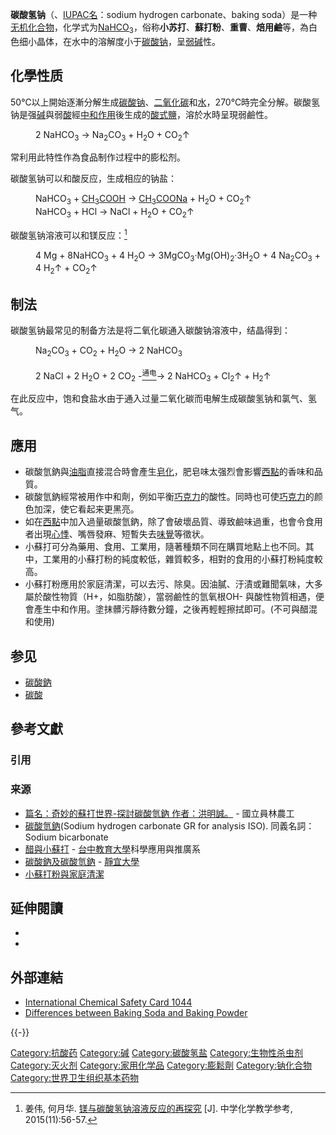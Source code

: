 {{distinguish|碳酸钠|过碳酸钠}}
{{Chembox
| Name = 碳酸氢鈉
| Watchedfields = changed
| verifiedrevid = 476996774
| ImageFile2 = Sodium bicarbonate.jpg
| ImageName2 = Sample of sodium bicarbonate
| ImageFile = SodiumBicarbonate.png
| ImageSize = 121
| ImageFileL1 = Sodium-3D.png
| ImageNameL1 = Ball and stick model of a sodium cation
| ImageFileR1 = Bicarbonate-ion-3D-balls.png
| ImageNameR1 = Ball and stick model of a bicarbonate anion
| IUPACName = Sodium hydrogen carbonate
| OtherNames = 小苏打、苏打粉、梳打粉、重碳酸钠、酸式碳酸钠、焙烧苏打、重曹、強皂（閩南語）、soda、重碱
| NameEn = Sodium bicarbonate<BR>Sodium hydrogen carbonate
| Section1 = {{Chembox Identifiers
| CASNo = 144-55-8
| CASNo_Ref = {{cascite|correct|CAS}}
|  RTECS  =  VZ0950000
 |  IUPHAR_ligand  =  4507
 |  PubChem  =  516892
 |  ChemSpiderID  =  8609
 |  ChemSpiderID_Ref  = {{chemspidercite|correct|chemspider}}|  UNII  =  8MDF5V39QO
 |  UNII_Ref  = {{fdacite|correct|FDA}}|  EINECS  =  205-633-8
 |  DrugBank_Ref  = {{drugbankcite|correct|drugbank}}|  DrugBank  =  DB01390
 |  KEGG_Ref  = {{keggcite|correct|kegg}}|  KEGG  =  C12603
 |  MeSHName  =  Sodium+bicarbonate
 |  ChEBI_Ref  = {{ebicite|correct|EBI}}|  ChEBI  =  32139
 |  ChEMBL  =  1353
 |  ChEMBL_Ref  = {{ebicite|correct|EBI}}|  Beilstein  =  4153970
 |  SMILES  =  [Na+].OC([O-])=O
 |  StdInChI  =  1S/CH2O3.Na/c2-1(3)4;/h(H2,2,3,4);/q;+1/p-1
 |  StdInChI_Ref  = {{stdinchicite|correct|chemspider}}|  InChI  =  1/CH2O3.Na/c2-1(3)4;/h(H2,2,3,4);/q;+1/p-1
 |  StdInChIKey  =  UIIMBOGNXHQVGW-UHFFFAOYSA-M
 |  StdInChIKey_Ref  = {{stdinchicite|correct|chemspider}}|  InChIKey  =  UIIMBOGNXHQVGW-REWHXWOFAQ
}}
| Section2 = {{Chembox Properties
| Formula = NaHCO<sub>3</sub>
| MolarMass = 84.007
| Appearance = 白色晶体
| Density = 2.159 g/cm<sup>3</sup> (固)
| Solubility = 69 g/L (0 °C)<br />
96 g/L (20 °C)<br />
165 g/L (60 °C) <br />
236 g/L (100 °C)
| MeltingPt =270℃ ( 脫水50℃<ref name=gw>{{Greenwood&Earnshaw2nd}}</ref>{{rp|89}} )
| boilingPt =851℃
| RefractIndex = nα = 1.377 nβ = 1.501 nγ = 1.583
  }}
| Section7 = {{Chembox Hazards
| ExternalMSDS = [http://www.solvaychemicals.us/static/wma/pdf/6/7/5/9/SODBICARB.pdf External MSDS]。| MainHazards = 对呼吸系统具刺激性
| NFPA-H = 1
| NFPA-F =
| NFPA-R = 1
| FlashPt = 不可燃
| RPhrases =
| SPhrases =
  }}
| Section8 = {{Chembox Related
| OtherAnions = [[碳酸钠|碳酸钠]]、[[氯化鈉|氯化鈉]]、[[氫氧化鈉|氫氧化鈉]] 
| OtherCations = [[碳酸氢钾|碳酸氢钾]]、[[碳酸氢锂|碳酸氢锂]]、[[碳酸氫鈣|碳酸氫鈣]] 
| OtherCpds = [[硫酸氢钠|硫酸氢钠]]、[[磷酸一氢钠|磷酸一氢钠]]
  }}
}}

'''碳酸氢钠'''（{{lang-en|sodium bicarbonate}}、[[IUPAC命名法|IUPAC名]]：sodium hydrogen carbonate、baking soda）是一种[[无机化合物|无机化合物]]，化学式为[[钠|Na]][[氢|H]][[碳酸根|CO<sub>3</sub>]]，俗称'''小苏打'''、'''蘇打粉'''、'''重曹'''、'''焙用鹼'''等，為白色细小晶体，在水中的溶解度小于[[碳酸钠|碳酸钠]]，呈[[弱碱|弱碱]]性。

==化學性质==

50℃以上開始逐漸分解生成[[碳酸钠|碳酸钠]]、[[二氧化碳|二氧化碳]]和[[水|水]]，270℃時完全分解。碳酸氢钠是强[[碱|碱]]與弱[[酸|酸]]經[[中和作用|中和作用]]後生成的[[酸式鹽|酸式鹽]]，溶於水時呈現弱鹼性。

: 2 NaHCO<sub>3</sub> → Na<sub>2</sub>CO<sub>3</sub> + H<sub>2</sub>O + CO<sub>2</sub>↑

常利用此特性作為食品制作过程中的膨松剂。

碳酸氢钠可以和酸反应，生成相应的钠盐：
: NaHCO<sub>3</sub> + [[乙酸|CH<sub>3</sub>COOH]] → [[乙酸钠|CH<sub>3</sub>COONa]] + H<sub>2</sub>O + CO<sub>2</sub>↑
: NaHCO<sub>3</sub> + HCl → NaCl + H<sub>2</sub>O + CO<sub>2</sub>↑

碳酸氢钠溶液可以和镁反应：<ref>姜伟, 何月华. [https://wenku.baidu.com/view/d22d43f3a45177232f60a2a4.html 镁与碳酸氢钠溶液反应的再探究] {{Wayback|url=https://wenku.baidu.com/view/d22d43f3a45177232f60a2a4.html |date=20211222073618 }}[J]. 中学化学教学参考, 2015(11):56-57.</ref>
: 4 Mg + 8NaHCO<sub>3</sub> + 4 H<sub>2</sub>O → 3MgCO<sub>3</sub>·Mg(OH)<sub>2</sub>·3H<sub>2</sub>O + 4 Na<sub>2</sub>CO<sub>3</sub> + 4 H<sub>2</sub>↑ + CO<sub>2</sub>↑

== 制法 ==

碳酸氢钠最常见的制备方法是将二氧化碳通入碳酸钠溶液中，结晶得到：
: Na<sub>2</sub>CO<sub>3</sub> + CO<sub>2</sub> + H<sub>2</sub>O → 2 NaHCO<sub>3</sub>

: 2 NaCl + 2 H<sub>2</sub>O + 2 CO<sub>2</sub> -<u><sup>通电</sup></u>→ 2 NaHCO<sub>3</sub> + Cl<sub>2</sub>↑ + H<sub>2</sub>↑

在此反应中，饱和食盐水由于通入过量二氧化碳而电解生成碳酸氢钠和氯气、氢气。

== 應用 ==
* 碳酸氫鈉與[[油脂|油脂]]直接混合時會產生[[皂化|皂化]]，肥皂味太强烈會影響[[西點|西點]]的香味和品質。
* 碳酸氫鈉經常被用作中和劑，例如平衡[[巧克力|巧克力]]的酸性。同時也可使[[巧克力|巧克力]]的颜色加深，使它看起来更黑亮。
* 如在[[西點|西點]]中加入過量碳酸氫鈉，除了會破壞品質、導致鹼味過重，也會令食用者出現[[心悸|心悸]]、嘴唇發麻、短暫失去[[味覺|味覺]]等徵状。
*小蘇打可分為藥用、食用、工業用，隨著種類不同在購買地點上也不同。其中，工業用的小蘇打粉的純度較低，雜質較多，相對的食用的小蘇打粉純度較高。
*小蘇打粉應用於家庭清潔，可以去污、除臭。因油膩、汙漬或難聞氣味，大多屬於酸性物質（H+，如脂肪酸），當弱鹼性的氫氧根OH- 與酸性物質相遇，便會產生中和作用。塗抹髒污靜待數分鐘，之後再輕輕擦拭即可。(不可與醋混和使用)

==参见==
*[[碳酸鈉|碳酸鈉]]
*[[碳酸|碳酸]]

== 參考文獻 ==
=== 引用 ===
{{Reflist}}

=== 来源 ===
{{ReflistH}}
* [http://www.shs.edu.tw/works/essay/2008/10/2008103118530442.pdf 篇名：奇妙的蘇打世界-探討碳酸氫鈉 作者：洪明誠。] {{Wayback|url=http://www.shs.edu.tw/works/essay/2008/10/2008103118530442.pdf |date=20160706072643 }} - 國立員林農工
*[https://web.archive.org/web/20140327060906/http://www.ch.ntu.edu.tw/~genchem99/msds/exp33/nahco3.pdf 碳酸氫鈉](Sodium hydrogen carbonate GR for analysis ISO). 同義名詞：Sodium bicarbonate
* [https://web.archive.org/web/20131016230728/http://scigame.ntcu.edu.tw/site1/game_chemistry4.html 醋與小蘇打] - [[台中教育大學|台中教育大學]]科學應用與推廣系
* [http://chemedu.pu.edu.tw/acidbase/exampleofsalt3.htm 碳酸鈉及碳酸氫鈉] {{Wayback|url=http://chemedu.pu.edu.tw/acidbase/exampleofsalt3.htm |date=20131105075643 }} - [[靜宜大學|靜宜大學]]
* [https://www.everydayhealth.com.tw/article/16996 小蘇打粉與家庭清潔] {{Wayback|url=https://www.everydayhealth.com.tw/article/16996 |date=20181004104624 }}
{{ReflistF}}

==延伸閱讀==
{{refbegin}}
*{{Cite journal|title=Induced metabolic alkalosis affects muscle metabolism and repeated-sprint ability|url=https://pubmed.ncbi.nlm.nih.gov/15126714/|last=Bishop|first=David|last2=Edge|first2=Johann|date=2004-05|journal=Medicine and Science in Sports and Exercise|issue=5|doi=10.1249/01.mss.0000126392.20025.17|volume=36|pages=807–813|issn=0195-9131|pmid=15126714|last3=Davis|first3=Cindy|last4=Goodman|first4=Carmel|access-date=2021-01-07|archive-date=2021-03-10|archive-url=https://web.archive.org/web/20210310032905/https://pubmed.ncbi.nlm.nih.gov/15126714/|dead-url=no}}
*{{cite book|editor=David R. Lide|title=CRC Handbook of Chemistry and Physics|url=https://books.google.com/books?id=q2qJId5TKOkC|edition=84th|year=2003|publisher=CRC Press|location=Boca Raton, FL|isbn=0-8493-0484-9|accessdate=2016-11-17|archivedate=2017-01-15|archiveurl=https://web.archive.org/web/20170115170540/https://books.google.com/books?id=q2qJId5TKOkC|dead-url=no}}
{{refend}}

== 外部連結 ==
{{Commons category|Sodium bicarbonate}}
{{Cookbook|Baking soda}}
* [http://www.inchem.org/documents/icsc/icsc/eics1044.htm International Chemical Safety Card 1044] {{Wayback|url=http://www.inchem.org/documents/icsc/icsc/eics1044.htm |date=20160825160611 }}
* [https://web.archive.org/web/20161119045317/http://chemistry.about.com/cs/foodchemistry/f/blbaking.htm Differences between Baking Soda and Baking Powder]

{{-}}
{{钠化合物}}
{{碳酸盐}}
{{抗酸药}}
{{Emergency medicine}}

{{Authority control}}

[[Category:抗酸药|Category:抗酸药]]
[[Category:碱|Category:碱]]
[[Category:碳酸氢盐|Category:碳酸氢盐]]
[[Category:生物性杀虫剂|Category:生物性杀虫剂]]
[[Category:灭火剂|Category:灭火剂]]
[[Category:家用化学品|Category:家用化学品]]
[[Category:膨鬆劑|Category:膨鬆劑]]
[[Category:钠化合物|Category:钠化合物]]
[[Category:世界卫生组织基本药物|Category:世界卫生组织基本药物]]
